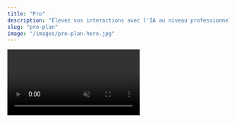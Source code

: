```yaml
---
title: "Pro"
description: "Élevez vos interactions avec l'IA au niveau professionnel avec RAG avancé et solutions multimodales"
slug: "pro-plan"
image: "/images/pro-plan-hero.jpg"
---
```


<Frame caption="Votre IA alimentée par vos propres documents">
  <video
    controls
    autoPlay
    muted
    loop
    playsInline
    className="w-full aspect-video rounded-xl"
    src="./public/videos/demo_rag_4k.mp4"
  />
</Frame>
# Forfait Pro : L'IA Boosté par le RAG 🚀

Avec le **Forfait Pro**, transformez votre entreprise grâce à des fonctionnalités IA de pointe : le **RAG avancé** pour des réponses contextuelles basées sur vos documents, et les **solutions multimodales** pour analyser texte, image et audio simultanément. Adapté aux besoins métier complexes, ce forfait offre une intelligence artificielle professionnelle qui booste votre productivité et votre prise de décision.

---

## Fonctionnalités Clés du Forfait Pro

<CardGroup cols={3}>
  <Card title="RAG Avancé" icon="search">
    Recherche et Génération Augmentée : Exploitez votre base de connaissances interne pour des réponses précises, personnalisées et sécurisées.
  </Card>
  <Card title="Analyse Multimodale" icon="eye">
    Traitez simultanément texte, images et audio pour des insights complets, adaptés à vos workflows métier complexes.
  </Card>
  <Card title="Support Prioritaire" icon="headphones">
    Assistance technique dédiée et formation personnalisée pour maximiser l'adoption de l'IA dans votre entreprise.
  </Card>
</CardGroup>

---

## 📋 Processus d'Implémentation

<Steps>
  <Step title="Audit de vos besoins">
    Analyse de vos documents et processus pour identifier les cas d'usage optimaux du RAG et de l'analyse multimodale.
    <Check>Évaluation de la volumétrie de données et des intégrations nécessaires.</Check>
  </Step>
  <Step title="Configuration du RAG">
    Indexation de votre base de connaissances avec vectorisation avancée pour une recherche intelligente.
    <Check>Mise en place de métadonnées pour optimiser la pertinence des réponses.</Check>
  </Step>
  <Step title="Activation Multimodale">
    Intégration des capacités d'analyse texte-image-audio pour des interactions riches.
    <Warning>Assurez-vous de la conformité RGPD pour les données multimédias.</Warning>
  </Step>
  <Step title="Formation et Déploiement">
    Accompagnement de vos équipes et mise en production avec monitoring continu.
  </Step>
</Steps>

---

## 🛠️ Technologies Avancées

<AccordionGroup>
  <Accordion title="Moteurs RAG">
    - **Pinecone/Chroma** : Indexation vectorielle haute performance
    - **LlamaIndex** : Framework de recherche documentaire
    - **Embeddings OpenAI** : Vectorisation sémantique avancée
  </Accordion>
  <Accordion title="Capacités Multimodales">
    - **CLIP** : Compréhension image-texte
    - **Whisper** : Transcription audio professionnelle
    - **Vision Transformers** : Analyse d'images de pointe
  </Accordion>
  <Accordion title="Infrastructure">
    - **Cloudflare Workers AI** : Traitement ultra-rapide
    - **APIs RESTful** : Intégration transparente
    - **Sécurité entreprise** : Chiffrement end-to-end
  </Accordion>
</AccordionGroup>

---

## 📊 Avantages Quantifiés

<CardGroup cols={2}>
  <Card title="Précision Accrue" icon="target">
    **+70% de précision** vs solutions standard grâce au RAG personnalisé
  </Card>
  <Card title="Efficacité Opérationnelle" icon="zap">
    **-50% de temps** passé sur les tâches répétitives
  </Card>
  <Card title="ROI Business" icon="chart-line">
    **Retour sur investissement** en moins de 6 mois
  </Card>
  <Card title="Sécurité Renforcée" icon="shield">
    **Données maîtrisées** : Tout reste sur vos serveurs
  </Card>
</CardGroup>

---

<Update label="Passez au Pro" description="Prêt à révolutionner votre entreprise avec l'IA avancée ?">
  Le Forfait Pro n'est pas qu'un outil, c'est un partenaire stratégique. Découvrez comment le RAG avancé et les solutions multimodales peuvent transformer vos opérations et donner à votre entreprise un avantage concurrentiel décisif.

  <video controls className="w-full aspect-video rounded-xl" src="/videos/pro-demo.mp4" alt="Démonstration du Forfait Pro"></video>
</Update>
